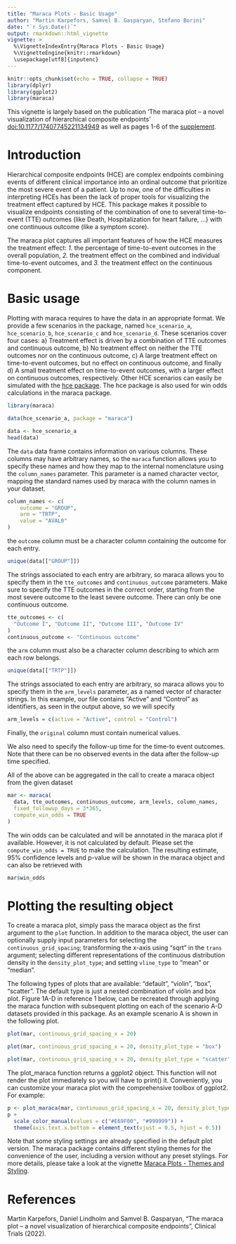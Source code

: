 ```yaml
---
title: "Maraca Plots - Basic Usage"
author: "Martin Karpefors, Samvel B. Gasparyan, Stefano Borini"
date: "`r Sys.Date()`"
output: rmarkdown::html_vignette
vignette: >
  %\VignetteIndexEntry{Maraca Plots - Basic Usage}
  %\VignetteEngine{knitr::rmarkdown}
  \usepackage[utf8]{inputenc}
---
```


```r
knitr::opts_chunk$set(echo = TRUE, collapse = TRUE)
library(dplyr)
library(ggplot2)
library(maraca)
```

This vignette is largely based on the
publication 'The maraca plot -- a novel visualization of hierarchical composite endpoints'
<a href="https://doi.org/10.1177/17407745221134949" target="_blank">doi:10.1177/17407745221134949</a> as well as
pages 1-6 of the <a href="https://doi.org/10.25384/SAGE.21558565.v1" 
target="_blank">supplement</a>.

# Introduction

Hierarchical composite endpoints (HCE) are complex endpoints combining events of different clinical importance into an ordinal outcome that prioritize the most severe event of a patient. Up to now, one of the difficulties in interpreting HCEs has been the lack of proper tools for visualizing the treatment effect captured by HCE. This package makes it possible to visualize endpoints consisting of the combination of one to several time-to-event (TTE) outcomes (like Death, Hospitalization for heart failure, …) with one continuous outcome (like a symptom score).

The maraca plot captures all important features of how the HCE measures the treatment effect:\n
*1.* the percentage of time-to-event outcomes in the overall population,
*2.* the treatment effect on the combined and individual time-to-event outcomes, and 
*3.* the treatment effect on the continuous component.

# Basic usage

Plotting with maraca requires to have the data in an appropriate format.
We provide a few scenarios in the package, named `hce_scenario_a`,
`hce_scenario_b`, `hce_scenario_c` and `hce_scenario_d`. These scenarios cover four cases: a) Treatment effect is driven by a combination of TTE outcomes and continuous outcome, b) No treatment effect on neither the TTE outcomes nor on the continuous outcome, c) A large treatment effect on time-to-event outcomes, but no effect on continuous outcome, and finally d) A small treatment effect on time-to-event outcomes, with a larger effect on continuous outcomes, respectively. 
Other HCE scenarios can easily be simulated with the [hce package](https://cran.r-project.org/package=hce). The hce package is also used for win odds calculations in the maraca package.

```r
library(maraca)

data(hce_scenario_a, package = "maraca")

data <- hce_scenario_a
head(data)
```

The `data` data frame contains information on various columns. These columns
may have arbitrary names, so the `maraca` function allows you to specify
these names and how they map to the internal nomenclature using the
`column_names` parameter. This parameter is a named character vector, mapping
the standard names used by maraca with the column names in your dataset.

```r
column_names <- c(
    outcome = "GROUP",
    arm = "TRTP",
    value = "AVAL0"
)
```

the `outcome` column must be a character column containing the outcome
for each entry.

```r
unique(data[["GROUP"]])
```

The strings associated to each entry are arbitrary, so maraca
allows you to specify them in the `tte_outcomes` and `continuous_outcome`
parameters. Make sure to specify the TTE outcomes in the correct order, starting from the most severe outcome to the least severe outcome. There can only be one continuous outcome.

```r
tte_outcomes <- c(
  "Outcome I", "Outcome II", "Outcome III", "Outcome IV"
)
continuous_outcome <- "Continuous outcome"
```

the `arm` column must also be a character column describing to which arm
each row belongs.

```r
unique(data[["TRTP"]])
```

The strings associated to each entry are arbitrary, so maraca
allows you to specify them in the `arm_levels` parameter, as a named
vector of character strings. In this example, our file contains "Active"
and "Control" as identifiers, as seen in the output above, so we will specify

```r
arm_levels = c(active = "Active", control = "Control")
```

Finally, the `original` column must contain numerical values.

We also need to specify the follow-up time for the time-to event outcomes.
Note that there can be no observed events in the data after the follow-up
time specified.

All of the above can be aggregated in the call to create a maraca object from
the given dataset

```r
mar <- maraca(
  data, tte_outcomes, continuous_outcome, arm_levels, column_names, 
  fixed_followup_days = 3*365,
  compute_win_odds = TRUE
)
```

The win odds can be calculated and will be annotated in the maraca plot if available. However, it is not calculated by default. Please set the `compute_win_odds = TRUE` to make the calculation. The resulting estimate, 95% confidence levels and p-value will be shown in the maraca object and can also be retrieved with

```r
mar$win_odds
```


# Plotting the resulting object

To create a maraca plot, simply pass the maraca object as the first argument to the `plot` function. In addition to the maraca object, the user can optionally supply input parameters for selecting the `continuous_grid_spacing`; transforming the x-axis using "sqrt" in the `trans` argument; selecting different representations of the continuous distribution density in the `density_plot_type`; and setting `vline_type` to "mean" or "median".

The following types of plots that are available: "default", "violin", "box", "scatter". The default type is just a nested combination of violin and box plot. Figure 1A-D in reference 1 below, can be recreated through applying the maraca function with subsequent plotting on each of the scenario A-D datasets provided in this package. As an example scenario A is shown in the following plot. 

```r
plot(mar, continuous_grid_spacing_x = 20)
```

\newpage

```r
plot(mar, continuous_grid_spacing_x = 20, density_plot_type = "box")
```

\newpage

```r
plot(mar, continuous_grid_spacing_x = 20, density_plot_type = "scatter", vline_type = "mean")
```

\newpage

The plot_maraca function returns a ggplot2 object. This function will not render the plot immediately so you will have to print() it. 
Conveniently, you can customize your maraca plot with the comprehensive toolbox of ggplot2. For example:

```r
p <- plot_maraca(mar, continuous_grid_spacing_x = 20, density_plot_type = "scatter", vline_type = "mean")
p + 
  scale_color_manual(values = c("#E69F00", "#999999")) + 
  theme(axis.text.x.bottom = element_text(vjust = 0.5, hjust = 0.5))
```

Note that some styling settings are already specified in the default plot version. The maraca package contains different styling
themes for the convenience of the user, including a version without any preset stylings. For more details, please take a look at
the vignette [Maraca Plots - Themes and Styling](themes.html).

# References

Martin Karpefors, Daniel Lindholm and Samvel B. Gasparyan, "The maraca plot -- a novel visualization of hierarchical composite endpoints", Clinical Trials (2022).

